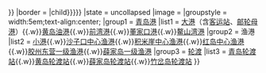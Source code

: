 {{Navbox
|name   = 青岛交通/水路
|title      = {{#if:{{{list only|}}}|| {{#if:{{{title|}}}|{{{title}}}|水路}}}}
|border   = {{{border|{{#if:{{{list only|}}}|child}}}}}
|state = uncollapsed
|image  = 
|groupstyle = width:5em;text-align:center;
|group1 = [[青岛港]]
|list1  = [[青岛大港|大港]]（含[[青岛港客运站|客运站]]、[[青岛邮轮母港|邮轮母港]]）{{.w}}[[青岛黄岛油港区|黄岛油港]]{{.w}}[[青岛前湾保税港区|前湾港]]{{.w}}[[青岛董家口港区|董家口港]]{{.w}}[[青岛鳌山湾港区|鳌山湾港]]
|group2 = 渔港
|list2 = [[小港 (青岛市)|小港]]{{.w}}[[沙子口中心渔港]]{{.w}}[[积米崖中心渔港]]{{.w}}[[红岛中心渔港]]{{.w}}[[胶州东营一级渔港]]{{.w}}[[薛家岛一级渔港]]
|group3 =  [[青岛轮渡|轮渡]]
|list3 = [[青岛轮渡站]]{{.w}}[[黄岛轮渡站]]{{.w}}[[薛家岛轮渡站]]{{.w}}[[竹岔岛轮渡站]]
}}